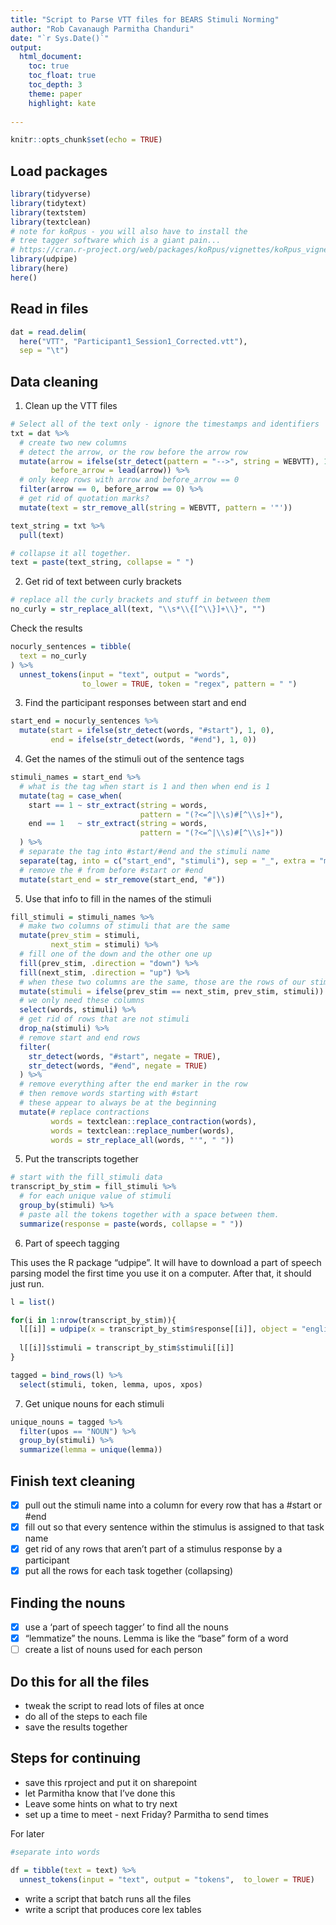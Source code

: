 ```yaml
---
title: "Script to Parse VTT files for BEARS Stimuli Norming"
author: "Rob Cavanaugh Parmitha Chanduri"
date: "`r Sys.Date()`"
output:
  html_document:
    toc: true
    toc_float: true
    toc_depth: 3
    theme: paper
    highlight: kate
  
---
```


```r
knitr::opts_chunk$set(echo = TRUE)
```

## Load packages

```r
library(tidyverse)
library(tidytext)
library(textstem)
library(textclean)
# note for koRpus - you will also have to install the
# tree tagger software which is a giant pain...
# https://cran.r-project.org/web/packages/koRpus/vignettes/koRpus_vignette.html
library(udpipe)
library(here)
here()
```

## Read in files

```r
dat = read.delim(
  here("VTT", "Participant1_Session1_Corrected.vtt"),
  sep = "\t")
```

## Data cleaning

1. Clean up the VTT files

```r
# Select all of the text only - ignore the timestamps and identifiers
txt = dat %>%
  # create two new columns
  # detect the arrow, or the row before the arrow row
  mutate(arrow = ifelse(str_detect(pattern = "-->", string = WEBVTT), 1, 0),
         before_arrow = lead(arrow)) %>%
  # only keep rows with arrow and before_arrow == 0
  filter(arrow == 0, before_arrow == 0) %>%
  # get rid of quotation marks?
  mutate(text = str_remove_all(string = WEBVTT, pattern = '"'))

text_string = txt %>%
  pull(text)

# collapse it all together. 
text = paste(text_string, collapse = " ")
```

2. Get rid of text between curly brackets

```r
# replace all the curly brackets and stuff in between them
no_curly = str_replace_all(text, "\\s*\\{[^\\}]+\\}", "")
```

Check the results

```r
nocurly_sentences = tibble(
  text = no_curly
) %>%
  unnest_tokens(input = "text", output = "words",
                to_lower = TRUE, token = "regex", pattern = " ")
```

3. Find the participant responses between start and end

```r
start_end = nocurly_sentences %>%
  mutate(start = ifelse(str_detect(words, "#start"), 1, 0),
         end = ifelse(str_detect(words, "#end"), 1, 0))
```

4. Get the names of the stimuli out of the sentence tags

```r
stimuli_names = start_end %>%
  # what is the tag when start is 1 and then when end is 1
  mutate(tag = case_when(
    start == 1 ~ str_extract(string = words,
                             pattern = "(?<=^|\\s)#[^\\s]+"),
    end == 1   ~ str_extract(string = words,
                             pattern = "(?<=^|\\s)#[^\\s]+"))
  ) %>%
  # separate the tag into #start/#end and the stimuli name
  separate(tag, into = c("start_end", "stimuli"), sep = "_", extra = "merge") %>%
  # remove the # from before #start or #end
  mutate(start_end = str_remove(start_end, "#"))
```

5. Use that info to fill in the names of the stimuli

```r
fill_stimuli = stimuli_names %>%
  # make two columns of stimuli that are the same
  mutate(prev_stim = stimuli,
         next_stim = stimuli) %>%
  # fill one of the down and the other one up
  fill(prev_stim, .direction = "down") %>%
  fill(next_stim, .direction = "up") %>%
  # when these two columns are the same, those are the rows of our stimuli
  mutate(stimuli = ifelse(prev_stim == next_stim, prev_stim, stimuli)) %>%
  # we only need these columns
  select(words, stimuli) %>%
  # get rid of rows that are not stimuli
  drop_na(stimuli) %>%
  # remove start and end rows
  filter(
    str_detect(words, "#start", negate = TRUE),
    str_detect(words, "#end", negate = TRUE)
  ) %>%
  # remove everything after the end marker in the row
  # then remove words starting with #start
  # these appear to always be at the beginning
  mutate(# replace contractions
         words = textclean::replace_contraction(words),
         words = textclean::replace_number(words),
         words = str_replace_all(words, "'", " "))
```

5. Put the transcripts together

```r
# start with the fill_stimuli data
transcript_by_stim = fill_stimuli %>%
  # for each unique value of stimuli
  group_by(stimuli) %>%
  # paste all the tokens together with a space between them.
  summarize(response = paste(words, collapse = " "))
```

6. Part of speech tagging

This uses the R package "udpipe". It will have to download a part of speech parsing model
the first time you use it on a computer. After that, it should just run. 

```r
l = list()

for(i in 1:nrow(transcript_by_stim)){
  l[[i]] = udpipe(x = transcript_by_stim$response[[i]], object = "english")
    
  l[[i]]$stimuli = transcript_by_stim$stimuli[[i]]
}

tagged = bind_rows(l) %>%
  select(stimuli, token, lemma, upos, xpos)

```

7. Get unique nouns for each stimuli

```r
unique_nouns = tagged %>%
  filter(upos == "NOUN") %>%
  group_by(stimuli) %>%
  summarize(lemma = unique(lemma))
```

## Finish text cleaning

- [x]  pull out the stimuli name into a column for every row that has a #start or #end
- [x]  fill out so that every sentence within the stimulus is assigned to that task name
- [x]  get rid of any rows that aren't part of a stimulus response by a participant
- [x]  put all the rows for each task together (collapsing)

## Finding the nouns

- [x]  use a 'part of speech tagger' to find all the nouns
- [x]  "lemmatize" the nouns. Lemma is like the "base" form of a word
- [ ]  create a list of nouns used for each person

## Do this for all the files

- tweak the script to read lots of files at once
- do all of the steps to each file
- save the results together

## Steps for continuing

- save this rproject and put it on sharepoint 
- let Parmitha know that I've done this
- Leave some hints on what to try next
- set up a time to meet - next Friday? Parmitha to send times 

For later

```r
#separate into words

df = tibble(text = text) %>%
  unnest_tokens(input = "text", output = "tokens",  to_lower = TRUE)
```



- write a script that batch runs all the files
- write a script that produces core lex tables



